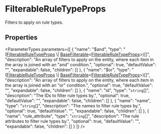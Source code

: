 
# FilterableRuleTypeProps

Filters to apply on rule types.

## Properties

<ParameterTypes parameters={[
  {
    "name": "$and",
    "type": "([FilterableRuleTypeProps](types.FilterableRuleTypeProps.mdx) \\| [BaseFilterable](../DAL/interfaces/types.DAL.BaseFilterable.mdx)&#60;[FilterableRuleTypeProps](types.FilterableRuleTypeProps.mdx)&#62;)[]",
    "description": "An array of filters to apply on the entity, where each item in the array is joined with an \"and\" condition.",
    "optional": true,
    "defaultValue": "",
    "expandable": false,
    "children": []
  },
  {
    "name": "$or",
    "type": "([FilterableRuleTypeProps](types.FilterableRuleTypeProps.mdx) \\| [BaseFilterable](../DAL/interfaces/types.DAL.BaseFilterable.mdx)&#60;[FilterableRuleTypeProps](types.FilterableRuleTypeProps.mdx)&#62;)[]",
    "description": "An array of filters to apply on the entity, where each item in the array is joined with an \"or\" condition.",
    "optional": true,
    "defaultValue": "",
    "expandable": false,
    "children": []
  },
  {
    "name": "id",
    "type": "`string`[]",
    "description": "The IDs to filter rule types by.",
    "optional": true,
    "defaultValue": "",
    "expandable": false,
    "children": []
  },
  {
    "name": "name",
    "type": "`string`[]",
    "description": "The names to filter rule types by.",
    "optional": true,
    "defaultValue": "",
    "expandable": false,
    "children": []
  },
  {
    "name": "rule_attribute",
    "type": "`string`[]",
    "description": "The rule attributes to filter rule types by.",
    "optional": true,
    "defaultValue": "",
    "expandable": false,
    "children": []
  }
]} />
